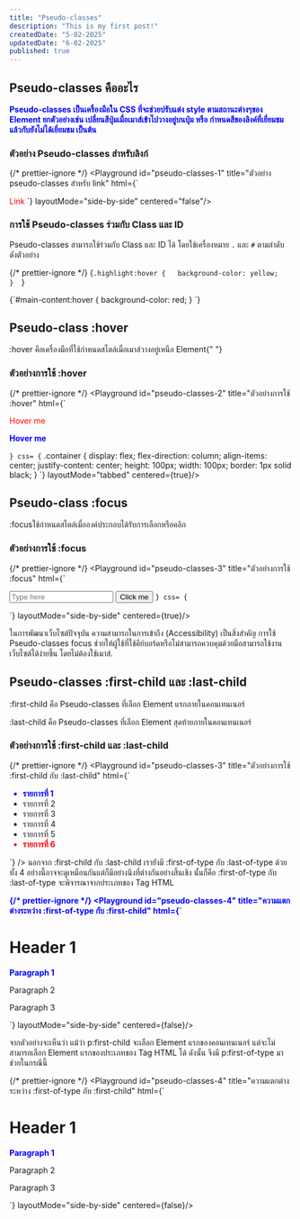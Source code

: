 ```yaml
---
title: "Pseudo-classes"
description: "This is my first post!"
createdDate: "5-02-2025"
updatedDate: "6-02-2025"
published: true
---
```


## Pseudo-classes คืออะไร

Pseudo-classes เป็นเครื่องมือใน CSS ที่จะช่วยปรับแต่ง style ตามสถานะต่างๆของ Element ยกตัวอย่างเช่น เปลี่ยนสีปุ่มเมื่อเมาส์เข้าไปวางอยู่บนปุ่ม หรือ กำหนดสีของลิงค์ที่เยี่ยมชมแล้วกับยังไม่ได้เยี่ยมชม เป็นต้น

### ตัวอย่าง Pseudo-classes สำหรับลิงก์

{/* prettier-ignore */}
<Playground id="pseudo-classes-1" title="ตัวอย่าง pseudo-classes สำหรับ link" html={`
<style>
    /* ลิงก์ที่ยังไม่ได้เยี่ยมชม */
    a:link { 
      color: red; 
    } 
    /* ลิงก์ที่เยี่ยมชมแล้ว */
    a:visited { 
      color: pink; 
    }   
    /* เมื่อวางเมาส์เหนือลิงก์ */
    a:hover { 
      color: green;
    }      
    /* ขณะกดลิงก์ */
    a:active { 
      color: blue; 
    }     
</style>

<a href="#">Link</a>
`} layoutMode="side-by-side" centered="false"/>

### การใช้ Pseudo-classes ร่วมกับ Class และ ID

Pseudo-classes สามารถใช้ร่วมกับ Class และ ID ได้ โดยใช้เครื่องหมาย `.` และ `#` ตามลำดับ ดังตัวอย่าง

{/* prettier-ignore */}
<CodeBlock index={1}>
{`.highlight:hover {  
  background-color: yellow;  
} 
`}
</CodeBlock>

<CodeBlock index={1}>
  {`#main-content:hover {  
  background-color: red;  
} 
`}
</CodeBlock>

## Pseudo-class <TextCode>:hover</TextCode>

<TextCode>:hover</TextCode>
คือเครื่องมือที่ใช้กำหนดสไตล์เมื่อเมาส์วางอยู่เหนือ Element{" "}

### ตัวอย่างการใช้ <TextCode>:hover</TextCode>

{/* prettier-ignore */}
<Playground id="pseudo-classes-2" title="ตัวอย่างการใช้ :hover" html={`
<style>
    a {
      color:blue;
      text-decoration:none;
    }
    a:hover {
      color:red;
      text-decoration:underline;
    }
    p:hover {
      background-color:yellow;
      cursor:pointer;
    }
</style>
<div class="container">
    <a href="#">Hover me</a>
    <p>Hover me</p>
</div>

`} css=
{`
.container {
display: flex;
flex-direction: column;
align-items: center;
justify-content: center;
height: 100px;
width: 100px;
border: 1px solid black;
}
`}
layoutMode="tabbed" centered={true}/>

## Pseudo-class <TextCode>:focus</TextCode>

<TextCode>:focus</TextCode>ใช้กำหนดสไตล์เมื่อองค์ประกอบได้รับการเลือกหรือคลิก

### ตัวอย่างการใช้ <TextCode>:focus</TextCode>

{/* prettier-ignore */}
<Playground id="pseudo-classes-3" title="ตัวอย่างการใช้ :focus" html={`
<style>
    input:focus {
      outline: 20px solid red;
      box-shadow: 0 0 5px rgba(0,0,255,0.5);
    }
    button:focus {
      background-color: lightblue;
    }
</style>

  <input
    type="text"
    placeholder="Type here"
  />
  <button>Click me</button>
`}
css=
{`

`}
layoutMode="side-by-side" centered={true}/>

<Callout title="ทำไม Pseudo-classes focus ถึงสำคัญ?">
  ในการพัฒนาเว็บไซต์ปัจจุบัน ความสามารถในการเข้าถึง (Accessibility)
  เป็นสิ่งสำคัญ การใช้ Pseudo-classes focus
  ช่วยให้ผู้ใช้ที่ใช้คีย์บอร์ดหรือไม่สามารถควบคุมด้วยมือสามารถใช้งานเว็บไซต์ได้ง่ายขึ้น
  โดยไม่ต้องใช้เมาส์.
</Callout>

## Pseudo-classes <TextCode>:first-child</TextCode> และ <TextCode>:last-child</TextCode>

<TextCode>:first-child</TextCode>
คือ Pseudo-classes ที่เลือก Element แรกภายในคอนเทนเนอร์

<TextCode>:last-child</TextCode>
คือ Pseudo-classes ที่เลือก Element สุดท้ายภายในคอนเทนเนอร์

### ตัวอย่างการใช้ <TextCode>:first-child</TextCode> และ <TextCode>:last-child</TextCode>

{/* prettier-ignore */}
<Playground id="pseudo-classes-3" title="ตัวอย่างการใช้ :first-child กับ :last-child" html={`
<style>
    li:first-child {  
      color: blue;  
      font-weight: bold;  
    }
    li:last-child {
      color: red;
      font-weight: bold;
    }
</style>
  <ul>
    <li>รายการที่ 1</li>
    <li>รายการที่ 2</li>
    <li>รายการที่ 3</li>
    <li>รายการที่ 4</li>
    <li>รายการที่ 5</li>
    <li>รายการที่ 6</li>
  </ul>
`} />

<Callout title="Pseudo-classes first-of-type กับ last-of-type คืออะไร?" initialHeight={600}>
  นอกจาก :first-child กับ :last-child เรายังมี :first-of-type กับ :last-of-type
  ด้วย ทั้ง 4 อย่างนี้อาจจะดูเหมือนกันแต่ก็มีอย่างนึงที่ต่างกันอย่างสิ้นเชิง
  นั้นก็คือ <TextCode>:first-of-type</TextCode> กับ
  <TextCode>:last-of-type</TextCode> จะพิจารณาจากประเภทของ Tag HTML

{/* prettier-ignore */}
<Playground id="pseudo-classes-4" title="ความแตกต่างระหว่าง :first-of-type กับ :first-child" html={`
<style>
    p:first-child {  
      color: blue;  
      font-weight: bold;  
    }
</style>
<div>
    <h1>Header 1</h1>
    <p>Paragraph 1</p>
    <p>Paragraph 2</p>
    <p>Paragraph 3</p>
</div>
`} layoutMode="side-by-side" centered={false}/>

จากตัวอย่างจะเห็นว่า แม้ว่า <TextCode>p:first-child</TextCode> จะเลือก Element แรกของคอนเทนเนอร์ แต่จะไม่สามารถเลือก Element แรกของประเภทของ Tag HTML ได้ ดังนั้น จึงมี <TextCode>p:first-of-type</TextCode> มาช่วยในกรณีนี้

{/* prettier-ignore */}
<Playground id="pseudo-classes-4" title="ความแตกต่างระหว่าง :first-of-type กับ :first-child" html={`
<style>
    p:first-of-type {  
      color: blue;  
      font-weight: bold;  
    }
</style>
<div>
    <h1>Header 1</h1>
    <p>Paragraph 1</p>
    <p>Paragraph 2</p>
    <p>Paragraph 3</p>
</div>
`} layoutMode="side-by-side" centered={false}/>

</Callout>
